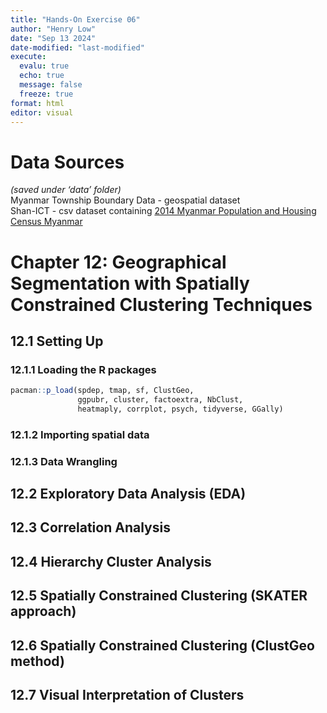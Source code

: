 ```yaml
---
title: "Hands-On Exercise 06"
author: "Henry Low"
date: "Sep 13 2024"
date-modified: "last-modified"
execute:
  evalu: true
  echo: true
  message: false
  freeze: true
format: html
editor: visual
---
```


# Data Sources

*(saved under 'data' folder)*\
Myanmar Township Boundary Data - geospatial dataset\
Shan-ICT - csv dataset containing [2014 Myanmar Population and Housing Census Myanmar](https://myanmar.unfpa.org/en/publications/2014-population-and-housing-census-myanmar-data-sheet)\

# Chapter 12: Geographical Segmentation with Spatially Constrained Clustering Techniques

## 12.1 Setting Up

### 12.1.1 Loading the R packages

```r
pacman::p_load(spdep, tmap, sf, ClustGeo, 
               ggpubr, cluster, factoextra, NbClust,
               heatmaply, corrplot, psych, tidyverse, GGally)
```

### 12.1.2 Importing spatial data

### 12.1.3 Data Wrangling


## 12.2 Exploratory Data Analysis (EDA)



## 12.3 Correlation Analysis




## 12.4 Hierarchy Cluster Analysis



## 12.5 Spatially Constrained Clustering (SKATER approach)








## 12.6 Spatially Constrained Clustering (ClustGeo method)





## 12.7 Visual Interpretation of Clusters